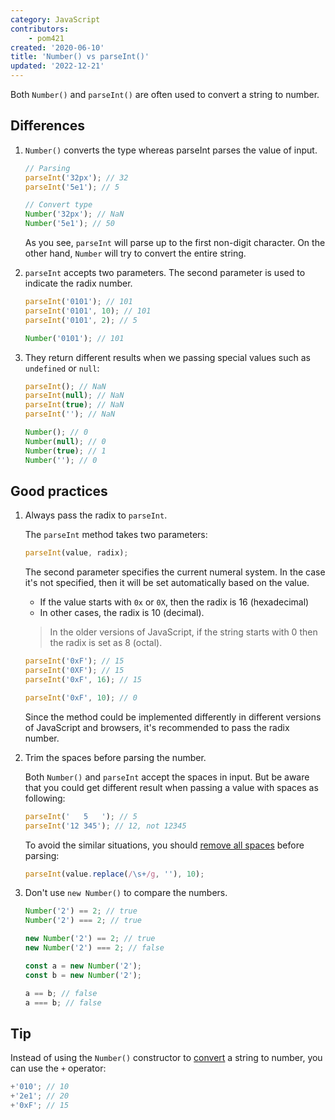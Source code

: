```yaml
---
category: JavaScript
contributors:
    - pom421
created: '2020-06-10'
title: 'Number() vs parseInt()'
updated: '2022-12-21'
---
```


Both `Number()` and `parseInt()` are often used to convert a string to number.

## Differences

1. `Number()` converts the type whereas parseInt parses the value of input.

    ```js
    // Parsing
    parseInt('32px'); // 32
    parseInt('5e1'); // 5

    // Convert type
    Number('32px'); // NaN
    Number('5e1'); // 50
    ```

    As you see, `parseInt` will parse up to the first non-digit character. On the other hand, `Number` will try to convert the entire string.

2. `parseInt` accepts two parameters. The second parameter is used to indicate the radix number.

    ```js
    parseInt('0101'); // 101
    parseInt('0101', 10); // 101
    parseInt('0101', 2); // 5

    Number('0101'); // 101
    ```

3. They return different results when we passing special values such as `undefined` or `null`:

    ```js
    parseInt(); // NaN
    parseInt(null); // NaN
    parseInt(true); // NaN
    parseInt(''); // NaN

    Number(); // 0
    Number(null); // 0
    Number(true); // 1
    Number(''); // 0
    ```

## Good practices

1. Always pass the radix to `parseInt`.

    The `parseInt` method takes two parameters:

    ```js
    parseInt(value, radix);
    ```

    The second parameter specifies the current numeral system. In the case it's not specified, then it will be set automatically based on the value.

    - If the value starts with `0x` or `0X`, then the radix is 16 (hexadecimal)
    - In other cases, the radix is 10 (decimal).

    > In the older versions of JavaScript, if the string starts with 0 then the radix is set as 8 (octal).

    ```js
    parseInt('0xF'); // 15
    parseInt('0XF'); // 15
    parseInt('0xF', 16); // 15

    parseInt('0xF', 10); // 0
    ```

    Since the method could be implemented differently in different versions of JavaScript and browsers, it's recommended to pass the radix number.

2. Trim the spaces before parsing the number.

    Both `Number()` and `parseInt` accept the spaces in input. But be aware that you could get different result when passing a value with spaces as following:

    ```js
    parseInt('   5   '); // 5
    parseInt('12 345'); // 12, not 12345
    ```

    To avoid the similar situations, you should [remove all spaces](https://phuoc.ng/collection/1-loc/remove-spaces-from-a-string) before parsing:

    ```js
    parseInt(value.replace(/\s+/g, ''), 10);
    ```

3. Don't use `new Number()` to compare the numbers.

    ```js
    Number('2') == 2; // true
    Number('2') === 2; // true

    new Number('2') == 2; // true
    new Number('2') === 2; // false

    const a = new Number('2');
    const b = new Number('2');

    a == b; // false
    a === b; // false
    ```

## Tip

Instead of using the `Number()` constructor to [convert](https://phuoc.ng/collection/1-loc/convert-a-string-to-number) a string to number, you can use the `+` operator:

```js
+'010'; // 10
+'2e1'; // 20
+'0xF'; // 15
```
